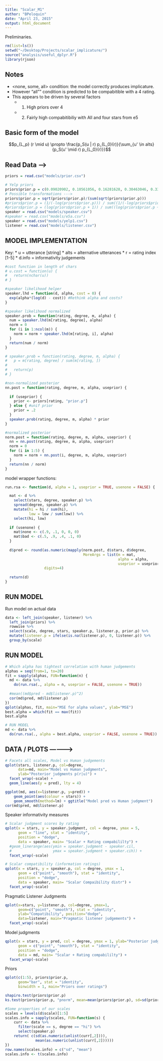 ```yaml
---
title: "Scalar_M1"
author: "BPeloquin"
date: "April 23, 2015"
output: html_document
---
```


Preliminaries.

```r
rm(list=ls())
setwd("~/Desktop/Projects/scalar_implicature/")
source("analysis/useful_dplyr.R")
library(rjson)
```

## Notes
* <none, some, all> condition: the model correctly produces implicature.
* However "all"" condition is predicted to be compabitible with a 4 rating.
* This appears to be driven by several factors
  * 1) High priors over 4
  * 2) Fairly high compabitibiliy with All and four stars from e5

## Basic form of the model

$$p_{L_p} (r \mid u) \propto \frac{p_S(u | r) p_{L_0}(r)}{\sum_{u' \in alts}{p_S(u' \mid r) p_{L_0}(r)}}$$

Read Data ---->
---------

```r
priors = read.csv("models/prior.csv")

# Yelp priors
priors$prior.p = c(0.09020902, 0.10561056, 0.16281628, 0.30463046, 0.33673367)
# Possible transformations --->
priors$prior.p = sqrt(priors$prior.p)/(sum(sqrt(priors$prior.p)))
#priors$prior.p = (1/(-log(priors$prior.p))) / sum((1/(-log(priors$prior.p))))
#priors$prior.p = (log(priors$prior.p + 1)) / sum((log(priors$prior.p + 1)))
speaker = read.csv("models/speaker.csv")
#speaker = read.csv("models/e5a.csv")
speaker = read.csv("models/yelp1.csv")
listener = read.csv("models/listener.csv")
```

## MODEL IMPLEMENTATION

Key:
* u = utterance [string]
* alts = alternative utterances
* r = rating index [1-5]
* d.info = informativity judgements

```r
#cost function in length of chars
# u.cost = function(u) {
#   return(nchar(u))
# }

#speaker likelihood helper 
speaker.lhd = function(d, alpha, cost = 0) {
  exp(alpha*(log(d) - cost)) #Rethink alpha and costs?
}

#speaker likelihood normalized
speaker.prob = function(rating, degree, m, alpha) {
  num = speaker.lhd(m[rating, degree], alpha)
  norm = 0
  for (i in 1:ncol(m)) {
    norm = norm + speaker.lhd(m[rating, i], alpha)
  }
  return(num / norm)
}

# speaker.prob = function(rating, degree, m, alpha) {
#   p = m[rating, degree] / sum(m[rating, ])
#   
#   return(p)
# }

#non-normalized posterior
nn.post = function(rating, degree, m, alpha, useprior) {
  
  if (useprior) {
    prior <- priors[rating, "prior.p"]
  } else { #unif prior
    prior = .2 
  }
  speaker.prob(rating, degree, m, alpha) * prior
}

#normalized posterior
norm.post = function(rating, degree, m, alpha, useprior) {
  nn = nn.post(rating, degree, m, alpha, useprior)
  norm = 0
  for (i in 1:5) {
    norm = norm + nn.post(i, degree, m, alpha, useprior)
  }
  return(nn / norm)
}  
```

model wrapper functions:

```r
run.rsa <- function(d, alpha = 1, useprior = TRUE, usenone = FALSE) {

  mat <- d %>%
    select(stars, degree, speaker.p) %>%
    spread(degree, speaker.p) %>%
    mutate(hi = hi / sum(hi), 
           low = low / sum(low)) %>%
    select(hi, low)
  
  if (usenone) {
    mat$none <- c(.9, .1, 0, 0, 0)
    mat$bad <- c(.5, .9, .4, .1, 0)
  } 
  
  d$pred <- round(as.numeric(mapply(norm.post, d$stars, d$degree, 
                                    MoreArgs = list(m = mat, 
                                                    alpha = alpha, 
                                                    useprior = useprior))), 
                  digits=4)
  
  return(d)
} 
```


RUN MODEL
--------

Run model on actual data

```r
data <- left_join(speaker, listener) %>%
  left_join(priors) %>%
  rowwise %>%
  select(scale, degree, stars, speaker.p, listener.p, prior.p) %>%
  mutate(listener.p = ifelse(is.na(listener.p), 0, listener.p)) %>%
  group_by(scale)
```

## RUN MODEL 

```r
# Which alpha has tightest correlation with human judgements
alphas = seq(from=1, to=20)
fit = sapply(alphas, FUN=function(n) {
  md <- data %>%
    do(run.rsa(., alpha = n, useprior = FALSE, usenone = TRUE))
  
  #mean((md$pred - md$listener.p)^2)
  cor(md$pred, md$listener.p)
})
qplot(alphas, fit, main="MSE for alpha values", ylab="MSE")
best.alpha = which(fit == max(fit))
best.alpha

# RUN MODEL
md <- data %>%
  do(run.rsa(., alpha = best.alpha, useprior = FALSE, usenone = TRUE))
```

## DATA / PLOTS ------------>

```r
# Facets all scales, Model vs Human judgements
qplot(stars, listener.p, col=degree, 
      data=md, main="Model vs Human judgments",
      ylab="Posterior judgments p(r|u)") + 
  facet_wrap(~scale) + 
  geom_line(aes(y = pred), lty = 4)

ggplot(md, aes(x=listener.p, y=pred)) +
    geom_point(aes(colour = stars)) +
    geom_smooth(method=lm) + ggtitle("Model pred vs Human judgment")
cor(md$pred, md$listener.p)
```


Speaker informativity measures
```r
# Scalar judgment scores by rating
qplot(x = stars, y = speaker.judgment, col = degree, ymax = 5,
      geom = "line", stat = "identity", 
      position = "dodge", 
      data = speaker, main= "Scalar + Rating compabililty") + 
  #geom_linerange(aes(ymin = speaker.judgment - speaker.cil, 
  #                   ymax = speaker.judgment + speaker.cih)) + 
  facet_wrap(~scale)

# Scalar compatibility (information ratings)
qplot(x = stars, y = speaker.p, col = degree, ymax = 1,
      geom = c("point", "smooth"), stat = "identity", 
      position = "dodge", 
      data = speaker, main= "Scalar Compaibility distr") + 
  facet_wrap(~scale)
```


Pragmatic Listener Judgments
```r
qplot(x=stars, y=listener.p, col=degree, ymax=1,
      geom=c("point", "smooth"), stat = "identity",
      ylab="Compatibility", position="dodge", 
      data=listener, main="Pragmatic listener judgements") + 
  facet_wrap(~scale)
```


Model judgments
```r
qplot(x = stars, y = pred, col = degree, ymax = 1, ylab="Posterior judgments",
      geom = c("point", "smooth"), stat = "identity", 
      position = "dodge", 
      data = md, main= "Scalar + Rating compabililty") + 
  facet_wrap(~scale)
```


Priors
```r
qplot(c(1:5), priors$prior.p,
      geom="bar", stat = "identity",
      binwidth = 1, main="Priors over ratings")

shapiro.test(priors$prior.p)
ks.test(priors$prior.p, "pnorm", mean=mean(priors$prior.p), sd=sd(priors$prior.p))
```

```r
#Some properties of our scales
scales = levels(d$scale)[1:5]
scales.info = sapply(scales, FUN=function(s) {
    curr <- data %>%
      filter(scale == s, degree == "hi") %>%
      select(speaker.p)
    return( c(sd(as.numeric(unlist(curr[,2]))),
              mean(as.numeric(unlist(curr[,2])))))
})
row.names(scales.info) = c("sd", "mean")
scales.info <- t(scales.info)
```
